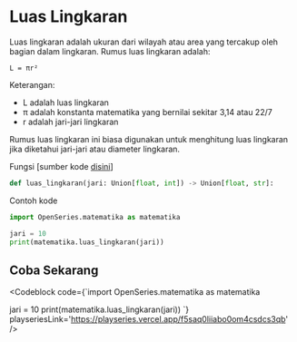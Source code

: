 
# Luas Lingkaran

Luas lingkaran adalah ukuran dari wilayah atau area yang tercakup oleh bagian dalam lingkaran. Rumus luas lingkaran adalah:

```
L = πr²
```

Keterangan:

-   L adalah luas lingkaran
-   π adalah konstanta matematika yang bernilai sekitar 3,14 atau 22/7
-   r adalah jari-jari lingkaran

Rumus luas lingkaran ini biasa digunakan untuk menghitung luas lingkaran jika diketahui jari-jari atau diameter lingkaran.

Fungsi [sumber kode [disini](https://github.com/bellshade/OpenSeries/blob/11ea1de5b7cbb8fa09b8b8a1097e5913bb2bdd05/OpenSeries/matematika.py#L20C1-L20C66)]

```python
def luas_lingkaran(jari: Union[float, int]) -> Union[float, str]:
```

Contoh kode

```python
import OpenSeries.matematika as matematika

jari = 10
print(matematika.luas_lingkaran(jari))
```

## Coba Sekarang

<Codeblock code={`import OpenSeries.matematika as matematika

jari = 10
print(matematika.luas_lingkaran(jari))
`} playseriesLink='https://playseries.vercel.app/f5saq0liiabo0om4csdcs3qb' />

